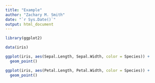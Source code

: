 ```yaml
---
title: "Example"
author: "Zachary M. Smith"
date: "`r Sys.Date()`"
output: html_document
---
```


```r
library(ggplot2)

data(iris)
```

```r
ggplot(iris, aes(Sepal.Length, Sepal.Width, color = Species)) +
  geom_point()
```

```r
ggplot(iris, aes(Petal.Length, Petal.Width, color = Species)) +
  geom_point()
```

